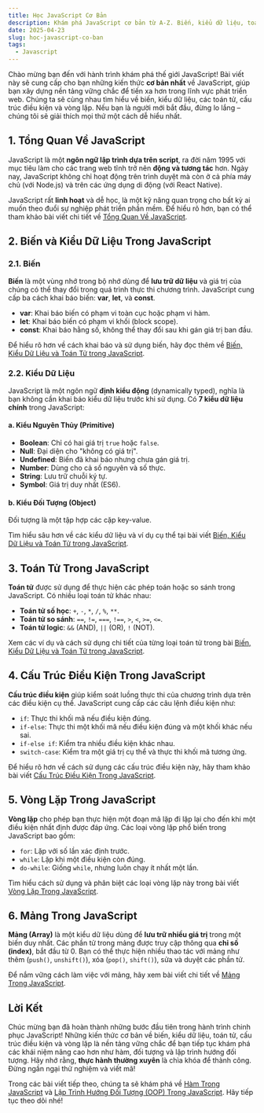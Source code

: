 ```yaml
---
title: Học JavaScript Cơ Bản
description: Khám phá JavaScript cơ bản từ A-Z. Biến, kiểu dữ liệu, toán tử, cấu trúc điều kiện và vòng lặp. Hướng dẫn chi tiết, dễ hiểu cho người mới bắt đầu. Nhấn vào đây để học ngay!
date: 2025-04-23
slug: hoc-javascript-co-ban
tags:
  - Javascript
---
```


Chào mừng bạn đến với hành trình khám phá thế giới JavaScript! Bài viết này sẽ cung cấp cho bạn những kiến thức **cơ bản nhất** về JavaScript, giúp bạn xây dựng nền tảng vững chắc để tiến xa hơn trong lĩnh vực phát triển web. Chúng ta sẽ cùng nhau tìm hiểu về biến, kiểu dữ liệu, các toán tử, cấu trúc điều kiện và vòng lặp. Nếu bạn là người mới bắt đầu, đừng lo lắng – chúng tôi sẽ giải thích mọi thứ một cách dễ hiểu nhất.

## 1. Tổng Quan Về JavaScript

JavaScript là một **ngôn ngữ lập trình dựa trên script**, ra đời năm 1995 với mục tiêu làm cho các trang web tĩnh trở nên **động và tương tác** hơn. Ngày nay, JavaScript không chỉ hoạt động trên trình duyệt mà còn ở cả phía máy chủ (với Node.js) và trên các ứng dụng di động (với React Native).

JavaScript rất **linh hoạt** và dễ học, là một kỹ năng quan trọng cho bất kỳ ai muốn theo đuổi sự nghiệp phát triển phần mềm. Để hiểu rõ hơn, bạn có thể tham khảo bài viết chi tiết về [Tổng Quan Về JavaScript](/tong-quan-javascript).

## 2. Biến và Kiểu Dữ Liệu Trong JavaScript

### 2.1. Biến

**Biến** là một vùng nhớ trong bộ nhớ dùng để **lưu trữ dữ liệu** và giá trị của chúng có thể thay đổi trong quá trình thực thi chương trình. JavaScript cung cấp ba cách khai báo biến: **var**, **let**, và **const**.

- **var**: Khai báo biến có phạm vi toàn cục hoặc phạm vi hàm.
- **let**: Khai báo biến có phạm vi khối (block scope).
- **const**: Khai báo hằng số, không thể thay đổi sau khi gán giá trị ban đầu.

Để hiểu rõ hơn về cách khai báo và sử dụng biến, hãy đọc thêm về [Biến, Kiểu Dữ Liệu và Toán Tử trong JavaScript](/bien-kieu-du-lieu-va-toan-tu-trong-javascript).

### 2.2. Kiểu Dữ Liệu

JavaScript là một ngôn ngữ **định kiểu động** (dynamically typed), nghĩa là bạn không cần khai báo kiểu dữ liệu trước khi sử dụng. Có **7 kiểu dữ liệu chính** trong JavaScript:

#### a. Kiểu Nguyên Thủy (Primitive)

- **Boolean**: Chỉ có hai giá trị `true` hoặc `false`.
- **Null**: Đại diện cho "không có giá trị".
- **Undefined**: Biến đã khai báo nhưng chưa gán giá trị.
- **Number**: Dùng cho cả số nguyên và số thực.
- **String**: Lưu trữ chuỗi ký tự.
- **Symbol**: Giá trị duy nhất (ES6).

#### b. Kiểu Đối Tượng (Object)

Đối tượng là một tập hợp các cặp key-value.

Tìm hiểu sâu hơn về các kiểu dữ liệu và ví dụ cụ thể tại bài viết [Biến, Kiểu Dữ Liệu và Toán Tử trong JavaScript](/bien-kieu-du-lieu-va-toan-tu-trong-javascript).

## 3. Toán Tử Trong JavaScript

**Toán tử** được sử dụng để thực hiện các phép toán hoặc so sánh trong JavaScript. Có nhiều loại toán tử khác nhau:

- **Toán tử số học**: `+`, `-`, `*`, `/`, `%`, `**`.
- **Toán tử so sánh**: `==`, `!=`, `===`, `!==`, `>`, `<`, `>=`, `<=`.
- **Toán tử logic**: `&&` (AND), `||` (OR), `!` (NOT).

Xem các ví dụ và cách sử dụng chi tiết của từng loại toán tử trong bài [Biến, Kiểu Dữ Liệu và Toán Tử trong JavaScript](/bien-kieu-du-lieu-va-toan-tu-trong-javascript).

## 4. Cấu Trúc Điều Kiện Trong JavaScript

**Cấu trúc điều kiện** giúp kiểm soát luồng thực thi của chương trình dựa trên các điều kiện cụ thể. JavaScript cung cấp các câu lệnh điều kiện như:

- `if`: Thực thi khối mã nếu điều kiện đúng.
- `if-else`: Thực thi một khối mã nếu điều kiện đúng và một khối khác nếu sai.
- `if-else if`: Kiểm tra nhiều điều kiện khác nhau.
- `switch-case`: Kiểm tra một giá trị cụ thể và thực thi khối mã tương ứng.

Để hiểu rõ hơn về cách sử dụng các cấu trúc điều kiện này, hãy tham khảo bài viết [Cấu Trúc Điều Kiện Trong JavaScript](/cau-truc-dieu-kien-trong-javascript).

## 5. Vòng Lặp Trong JavaScript

**Vòng lặp** cho phép bạn thực hiện một đoạn mã lặp đi lặp lại cho đến khi một điều kiện nhất định được đáp ứng. Các loại vòng lặp phổ biến trong JavaScript bao gồm:

- `for`: Lặp với số lần xác định trước.
- `while`: Lặp khi một điều kiện còn đúng.
- `do-while`: Giống `while`, nhưng luôn chạy ít nhất một lần.

Tìm hiểu cách sử dụng và phân biệt các loại vòng lặp này trong bài viết [Vòng Lặp Trong JavaScript](/vong-lap-trong-javascript).

## 6. Mảng Trong JavaScript

**Mảng (Array)** là một kiểu dữ liệu dùng để **lưu trữ nhiều giá trị** trong một biến duy nhất. Các phần tử trong mảng được truy cập thông qua **chỉ số (index)**, bắt đầu từ 0. Bạn có thể thực hiện nhiều thao tác với mảng như thêm (`push()`, `unshift()`), xóa (`pop()`, `shift()`), sửa và duyệt các phần tử.

Để nắm vững cách làm việc với mảng, hãy xem bài viết chi tiết về [Mảng Trong JavaScript](/mang-trong-javascript).

## Lời Kết

Chúc mừng bạn đã hoàn thành những bước đầu tiên trong hành trình chinh phục JavaScript! Những kiến thức cơ bản về biến, kiểu dữ liệu, toán tử, cấu trúc điều kiện và vòng lặp là nền tảng vững chắc để bạn tiếp tục khám phá các khái niệm nâng cao hơn như hàm, đối tượng và lập trình hướng đối tượng. Hãy nhớ rằng, **thực hành thường xuyên** là chìa khóa để thành công. Đừng ngần ngại thử nghiệm và viết mã!

Trong các bài viết tiếp theo, chúng ta sẽ khám phá về [Hàm Trong JavaScript](/ham-trong-javascript) và [Lập Trình Hướng Đối Tượng (OOP) Trong JavaScript](/lap-trinh-huong-doi-tuong-oop-trong-javascript). Hãy tiếp tục theo dõi nhé!
